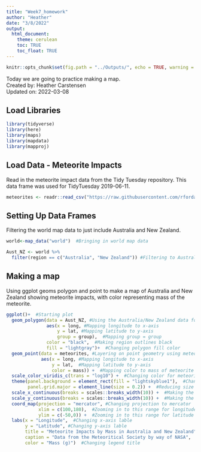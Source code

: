 ```yaml
---
title: "Week7_homework"
author: "Heather"
date: "3/8/2022"
output: 
  html_document:
    theme: cerulean
    toc: TRUE
    toc_float: TRUE
---
```


```r
knitr::opts_chunk$set(fig.path = "../Outputs/", echo = TRUE, warning = FALSE, message = FALSE)
```

Today we are going to practice making a map.  
Created by: Heather Carstensen  
Updated on: 2022-03-08  

## Load Libraries  

```r
library(tidyverse)
library(here)
library(maps)
library(mapdata)
library(mapproj)
```

## Load Data - Meteorite Impacts  
Read in the meteorite impact data from the Tidy Tuesday repository. This data frame was used for TidyTuesday 2019-06-11.

```r
meteorites <- readr::read_csv("https://raw.githubusercontent.com/rfordatascience/tidytuesday/master/data/2019/2019-06-11/meteorites.csv")
```

## Setting Up Data Frames  
Filtering the world map data to just include Australia and New Zealand. 

```r
world<-map_data("world")  #Bringing in world map data

Aust_NZ <- world %>% 
  filter(region == c("Australia", "New Zealand")) #Filtering to Australia and New Zealand
```


## Making a map  
Using ggplot geoms polygon and point to make a map of Australia and New Zealand showing meteorite impacts, with color representing mass of the meteorite. 

```r
ggplot()+  #Starting plot
  geom_polygon(data = Aust_NZ, #Using the Australia/New Zealand data for polygon geometry to make a map
               aes(x = long, #Mapping longitude to x-axis
                   y = lat, #Mapping latitude to y-axis
                   group = group),  #Mapping group = group
               color = "black",  #Making region outlines black
               fill = "lightgray")+  #Changing polygon fill color
  geom_point(data = meteorites, #Layering on point geometry using meteorite impact data
             aes(x = long, #Mapping longitude to x-axis
                 y = lat,  #Mapping latitude to y-axis
                 color = mass)) +  #Mapping color to mass of meteorite
  scale_color_viridis_c(trans = "log10") +  #Changing color for meteorite mass to use viridis
  theme(panel.background = element_rect(fill = "lightskyblue1"),  #Changing the background color to blue
        panel.grid.major = element_line(size = 0.2)) +  #Reducing size of the grid lines
  scale_x_continuous(breaks = scales::breaks_width(10)) +  #Making the grid line breaks every 10 degrees
  scale_y_continuous(breaks = scales::breaks_width(10)) +  #Making the grid line breaks every 10 degrees
  coord_map(projection = "mercator", #Changing projection to mercator
            xlim = c(100,180),  #Zooming in to this range for longitude
            ylim = c(-50,0)) +  #Zooming in to this range for latitude
  labs(x = "Longitude",  #Changing x-axis lable
       y = "Latitude", #Changing y-axis lable
       title = "Meteorite Impacts by Mass in Australia and New Zealand",  #Adding a title
       caption = "Data from the Meteoritical Society by way of NASA",  #Adding a caption with data source
       color = "Mass (g)")  #Changing legend title
```



